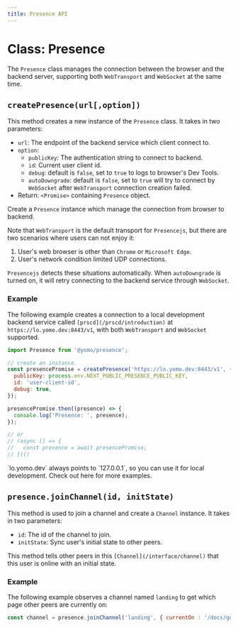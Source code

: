 ```yaml
---
title: Presence API
---
```



# Class: Presence

The `Presence` class manages the connection between the browser and the backend server, supporting both `WebTransport` and `WebSocket` at the same time.

## `createPresence(url[,option])`

This method creates a new instance of the `Presence` class. It takes in two parameters:
- `url`: The endpoint of the backend service which client connect to.
- `option`:
    - `publicKey`: The authentication string to connect to backend.
    - `id`: Current user client id.
    - `debug`: default is `false`, set to `true` to logs to browser's Dev Tools.
    - `autoDowngrade`: default is `false`, set to `true` will try to connect by `WebSocket` after `WebTransport` connection creation failed.
- Return: `<Promise>` containing `Presence` object.

Create a `Presence` instance which manage the connection from browser to backend.

Note that `WebTransport` is the default transport for `Presencejs`, but there are two scenarios where users can not enjoy it:

1. User's web browser is other than `Chrome` or `Microsoft Edge`.
2. User's network condition limited UDP connections.

`Presencejs` detects these situations automatically. When `autoDowngrade` is turned on, it will retry connecting to the backend service through `WebSocket`.

### Example

The following example creates a connection to a local development backend service called `[prscd](/prscd/introduction)` at `https://lo.yomo.dev:8443/v1`, with both `WebTransport` and `WebSocket` supported.

```jsx
import Presence from '@yomo/presence';

// create an instance.
const presencePromise = createPresence('https://lo.yomo.dev:8443/v1', {
  publicKey: process.env.NEXT_PUBLIC_PRESENCE_PUBLIC_KEY,
  id: 'user-client-id',
  debug: true,
});

presencePromise.then((presence) => {
  console.log('Presence: ', presence);
});

// or
// (async () => {
//   const presence = await presencePromise;
// })()
```

<Callout emoji="💡">
  `lo.yomo.dev` always points to `127.0.0.1`, so you can use it for local development.
  Check out <Link href="/backend">here</Link> for more examples.
</Callout>

## `presence.joinChannel(id, initState)`

This method is used to join a channel and create a `Channel` instance. It takes in two parameters:

- `id`: The id of the channel to join.
- `initState`: Sync user's initial state to other peers.

This method tells other peers in this `[Channel](/interface/channel)` that this user is online with an initial state.

### Example

The following example observes a channel named `landing` to get which page other peers are currently on:

```jsx
const channel = presence.joinChannel('landing', { currentOn : '/docs/getting-stated' });
```
